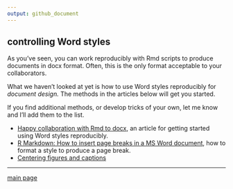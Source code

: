 ```yaml
---
output: github_document
--- 
```


## controlling Word styles 

As you've seen, you can work reproducibly with Rmd scripts to produce documents in docx format. Often, this is the only format acceptable to your collaborators. 

What we haven't looked at yet is how to use Word styles reproducibly for  *document design.* The methods in the articles below will get you started. 

If you find additional methods, or develop tricks of your own, let me know and I'll add them to the list. 

- [Happy collaboration with Rmd to docx](http://rmarkdown.rstudio.com/articles_docx.html), an article for getting started using Word styles reproducibly.  
- [R Markdown: How to insert page breaks in a MS Word document](http://datascienceplus.com/r-markdown-how-to-insert-page-breaks-in-a-ms-word-document/), how to format a style to produce a page break.  
- [Centering figures and captions](cm042_docx-center-figure.md) 

 
---

[main page](../README.md)




